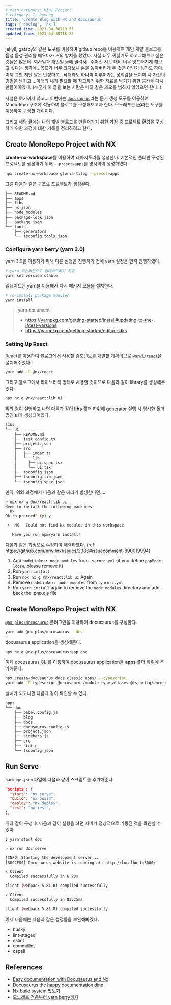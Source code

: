 ```yaml
---
# main_category: Mini Project
# category: 1. DevLog
title: 'Create Blog with NX and docusaurus'
tags: ['devlog', 'nx']
created_time: 2023-04-30T18:53
updated_time: 2023-04-30T18:53
---
```


jekyll, gatsby와 같은 도구를 이용하여 github repo를 이용하여 개인 개발 블로그를 듬성 듬성 관리를 해오다가 거의 방치를 했었다.
사실 너무 귀찮기도 하고...해보고 싶은 것들은 많은데, 회사일과 개인일 들에 밀려서...주어진 시간 대비 너무 멋드러지게 해보고 싶다는 생각에...목표가 너무 크다보니 손을 놓아버리게 된 것은 아닌가 싶기도 하다.
이제 그만 지난 날은 반성하고...작더라도 하나씩 이루어가는 성취감을 느끼며 나 자신의 경험을 남기고....미래의 내가 필요할 때 참고하기 위한 자료를 남기기 위한 공간을 다시 만들어야겠다.
(누군가 이 글을 보는 사람은 나와 같은 과오를 범하지 않았으면 한다..)

사설은 여기까지 하고...
이번에는 [`docusaurus`](https://docusaurus.io/)라는 문서 생성 도구를 이용하여 MonoRepo 구조에 적용하여 블로그를 구성해보고자 한다.
모노레포는 [`NX`](https://nx.dev/)라는 도구를 이용하여 구성할 계획이다.

그리고 해당 글에는 나의 개발 블로그를 만들어가기 위한 과정 중 프로젝트 환경을 구성하기 위한 과정에 대한 기록을 정리하려고 한다.

## Create MonoRepo Project with NX

**create-nx-workspace**를 이용하여 레파지토리를 생성한다.
기본적인 폴더만 구성된 프로젝트를 생성하기 위해 `--preset=apps`를 명시하여 생성하였다.

```bash
npx create-nx-workspace gloria-tilog --preset=apps
```

그럼 다음과 같은 구조로 프로젝트가 생성된다.

```bash
├── README.md
├── apps
├── libs
├── nx.json
├── node_modules
├── package-lock.json
├── package.json
└── tools
    ├── generators
    └── tsconfig.tools.json
```

### Configure yarn berry (yarn 3.0)

yarn 3.0을 이용하기 위해 다른 설정을 진행하기 전에 yarn 설정을 먼저 진행하였다.

```bash
# yarn 최신버전으로 업데이트하기 위함
yarn set version stable
```

업데이트된 yarn을 이용해서 다시 패키지 모듈을 설치한다.

```bash
# re-install package modules
yarn install
```

> yarn document
>
> - https://yarnpkg.com/getting-started/install#updating-to-the-latest-versions
> - https://yarnpkg.com/getting-started/editor-sdks

### Setting Up React

React를 이용하여 블로그에서 사용할 컴포넌트를 개발할 계획이므로 [`@nrwl/react`](https://nx.dev/packages/react)을 설치해주었다.

```bash
yarn add -D @nx/react
```

그리고 블로그에서 라이브러리 형태로 사용할 것이므로 다음과 같이 library를 생성해주었다.

```bash
npx nx g @nx/react:lib ui
```

위와 같이 실행하고 나면 다음과 같이 **libs** 폴더 하위에 generator 실행 시 명시한 폴더명인 **ui**가 생성되어있다.

```bash
libs
└── ui
    ├── README.md
    ├── jest.config.ts
    ├── project.json
    ├── src
    │   ├── index.ts
    │   └── lib
    │     ├── ui.spec.tsx
    │     └── ui.tsx
    ├── tsconfig.json
    ├── tsconfig.lib.json
    └── tsconfig.spec.json
```

만약, 위의 과정에서 다음과 같은 에러가 발생한다면....

```bash
> npx nx g @nx/react:lib ui
Need to install the following packages:
  nx
Ok to proceed? (y) y

 >  NX   Could not find Nx modules in this workspace.

   Have you run npm/yarn install?
```

다음과 같은 과정으로 수정하여 해결하였다. (ref: https://github.com/nrwl/nx/issues/2386#issuecomment-890019994)

1. Add `nodeLinker: node-modules` from `.yarnrc.yml` (if you define `pnpMode: loose`, please remove it)
2. Run `yarn install`
3. Run `npx nx g @nx/react:lib ui` Again
4. Remove `nodeLinker: node-modules` from `.yarnrc.yml`
5. Run `yarn install` again to remove the `node_modules` directory and add back the .pnp.cjs file

## Create MonoRepo Project with NX

[`@nx-plus/docusaurus`](https://www.npmjs.com/package/@nx-plus/docusaurus) 플러그인을 이용하여 docusaurus를 구성한다.

```bash
yarn add @nx-plus/docusaurus --dev
```

docusaurus application을 생성해준다.

```bash
npx nx g @nx-plus/docusaurus:app doc
```

이제 docusaurus CLI를 이용하여 docusaurus application을 **apps** 폴더 하위에 추가해준다.

```bash
npx create-docusaurus docs classic apps/ --typescript
yarn add -D typescript @docusaurus/module-type-aliases @tsconfig/docusaurus
```

설치가 되고나면 다음과 같이 확인할 수 있다.

```bash
apps
└── doc
    ├── babel.config.js
    ├── blog
    ├── docs
    ├── docusaurus.config.js
    ├── project.json
    ├── sidebars.js
    ├── src
    ├── static
    └── tsconfig.json
```

## Run Serve

`package.json` 파일에 다음과 같이 스크립트를 추가해준다.

```json
"scripts": {
  "start": "nx serve",
  "build": "nx build",
  "deploy": "nx deploy",
  "test": "nx test",
},
```

위와 같이 구성 후 다음과 같이 실행을 하면 서버가 정상적으로 기동된 것을 확인할 수 있따.

```bash
❯ yarn start doc

> nx run doc:serve

[INFO] Starting the development server...
[SUCCESS] Docusaurus website is running at: http://localhost:3000/

✔ Client
  Compiled successfully in 6.23s

client (webpack 5.81.0) compiled successfully

✔ Client
  Compiled successfully in 83.25ms

client (webpack 5.81.0) compiled successfully
```

이제 다음에는 다음과 같은 설정들을 보완해봐겠다.

- husky
- lint-staged
- eslint
- commitlint
- cspell

## References

- [Easy documentation with Docusaurus and Nx](https://blog.nrwl.io/easy-documentation-with-docusaurus-and-nx-4b932d8ad0e4)
- [Docusaurus the happy documentation dino](https://sylhare.github.io/2022/05/07/Docusaurus-the-happy-documentation-dino.html)
- [Nx build system 맛보기](https://code-logs.github.io/nx-build-system-%EB%A7%9B%EB%B3%B4%EA%B8%B0)
- [모노레포 적용부터 yarn berry까지](https://blog.hwahae.co.kr/all/tech/11962)
